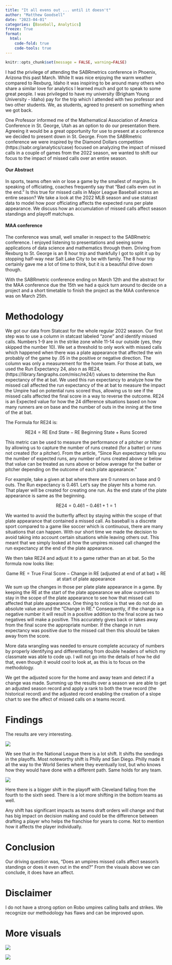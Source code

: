 ```yaml
---
title: "It all evens out ... until it doesn't"
author: "Matthew Goodsell"
date: "2023-04-01"
categories: [Baseball, Analytics]
freeze: True
format: 
  html: 
    code-fold: true
    code-tools: true
---
```


```r
knitr::opts_chunk$set(message = FALSE, warning=FALSE)
```

I had the privilege of attending the SABRmetrics conference in Phoenix, Arizona this past March. While It was nice enjoying the warm weather compared to Rexburg, Idaho it was inspiring to be around many others who share a similar love for analytics I learned much and got to speak to some great people. I was privileged to have my university (Brigham Young University - Idaho) pay for the trip which I attended with two professor and two other students. We, as students, agreed to present on something when we got back. 

One Professor informed me of the Mathematical Association of America Conference in St. George, Utah as an option to do our presentation there. Agreeing it would be a great opportunity for use to present at a conference we decided to present down in St. George. From the SABRmetric conference we were inspired by the Diamond Dollars competition (https://sabr.org/analytics/case) focused on analyzing the impact of missed calls in a couple of games from the 2022 season, we wanted to shift our focus to the impact of missed calls over an entire season. 

#### Our Abstract

In sports, teams often win or lose a game by the smallest of margins. In speaking of officiating, coaches frequently say that "Bad calls even out in the end." Is this true for missed calls in Major League Baseball across an entire season? We take a look at the 2022 MLB season and use statcast data to model how poor officiating affects the expected runs per plate appearance. We discuss how an accumulation of missed calls affect season standings and playoff matchups.

#### MAA conference

The conference was small, well smaller in respect to the SABRmetric conference. I enjoyed listening to presentations and seeing some applications of data science and mathematics through them. Driving from Rexburg to St. George is an 8 hour trip and thankfully I got to split it up by stopping half-way near Salt Lake City to be with family. The 8 hour trip certainly gave me a lot of time to think, but it is a beautiful drive down though. 


With the SABRmetric conference ending on March 12th and the abstract for the MAA conference due the 15th we had a quick turn around to decide on a project and a short timetable to finish the project as the MAA conference was on March 25th. 


# Methodology

We got our data from Statcast for the whole regular 2022 season. Our first step was to use a column in statcast labeled "zone" and identify missed calls. Numbers 1-9 are in the strike zone while 11-14 our outside (yes, they skipped the number 10). We set a threshold to only work with missed calls which happened when there was a plate appearance that affected the win probably of the game by .05 in the positive or negative direction. The column was only a measurement for the home team. For those at bats, we used the Run Expectancy 24, also n as RE24, (https://library.fangraphs.com/misc/re24/) values to determine the Run expectancy of the at bat. We used this run expectancy to analyze how the missed call affected the run expectancy of the at bat to measure the impact the Umpire had on potential runs scored thus, allowing us to see if the missed calls affected the final score in a way to reverse the outcome. RE24 is an Expected value for how the 24 difference situations based on how many runners are on base and the number of outs in the inning at the time of the at bat. 

The Formula for RE24 is: 

$$
\text{RE24} = \text{RE End State} - \text{RE Beginning State} + \text{Runs Scored}
$$

This metric can be used to measure the performance of a pitcher or hitter by allowing us to capture the number of runs created (for a batter) or runs not created (for a pitcher). From the article, "Since Run expectancy tells you the number of expected runs, any number of runs created above or below that value can be treated as runs above or below average for the batter or pitcher depending on the outcome of each plate appearance."

For example, take a given at bat where there are 0 runners on base and 0 outs. The Run expectancy is 0.461. Let's say the player hits a home run. That player will be created for creating one run. As the end state of the plate appearance is same as the beginning.

$$ 
\text{RE24} = \text{0.461} - \text{0.461} + \text{1} = 1
$$ 

We wanted to avoid the butterfly affect by staying within the scope of that plate appearance that contained a missed call. As baseball is a discrete sport compared to a game like soccer which is continuous, there are many situations that can happen. With our short time we made the decision to avoid taking into account certain situations while leaving others out. This meant that we simply looked at how the umpires missed call changed the run expectancy at the end of the plate appearance. 

We then take RE24 and adjust it to a game rather than an at bat. So the formula now looks like: 

$$
\text{Game RE} = \text{True Final Score} - \text{Change in RE (adjusted at end of at bat)} + \text{RE at start of plate appearance}
$$
We sum up the changes in those per plate plate appearance in a game. By keeping the RE at the start of the plate appearance we allow ourselves to stay in the scope of the plate appearance to see how that missed call affected that plate appearance. One thing to notice is that we do not do an absolute value around the "Change in RE." Consequently, if the change is a negative number it will result in a positive addition to the final score as two negatives will make a positive. This accurately gives back or takes away from the final score the appropriate number. If the change in run expectancy was positive due to the missed call then this should be taken away from the score.


More data wrangling was needed to ensure complete accuracy of numbers by properly identifying and differentiating from double headers of which my classmate was able to code up. I will not go into the details of how he did that, even though it would cool to look at, as this is to focus on the methodology. 

We get the adjusted score for the home and away team and detect if a change was made. Summing up the results over a season we are able to get an adjusted season record and apply a rank to both the true record (the historical record) and the adjusted record enabling the creation of a slope chart to see the affect of missed calls on a teams record.

# Findings

The results are very interesting. 

![](National_league_standings_slope_chart.png)


We see that in the National League there is a lot shift. It shifts the seedings in the playoffs. Most noteworthy shift is Philly and San Diego. Philly made it all the way to the World Series where they eventually lost, but who knows how they would have done with a different path. Same holds for any team.


![](american_league_standings_slope_chart.png)

Here there is a bigger shift in the playoff with Cleveland falling from the fourth to the sixth seed. There is a lot more shifting in the bottom teams as well.


Any shift has significant impacts as teams draft orders will change and that has big impact on decision making and could be the difference between drafting a player who helps the franchise for years to come. Not to mention how it affects the player individually.

# Conclusion 

Our driving question was, "Does an umpires missed calls affect season's standings or does it even out in the end?" From the visuals above we can conclude, it does have an affect.


# Disclaimer

I do not have a strong option on Robo umpires calling balls and strikes. We recognize our methodology has flaws and can be improved upon.


# More visuals

![](national_league_win_difference.png)

![](american_league_win_difference.png)



